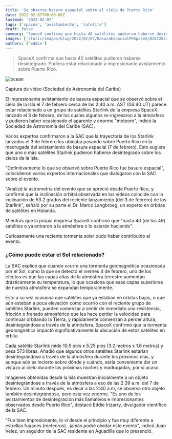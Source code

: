 ```yaml
---
title: 'Se observa basura espacial sobre el cielo de Puerto Rico'
date: 2022-02-07T08:00:00Z
lastmod: '2022-02-07'
tags: ['spacex', 'avistamiento', 'satelite']
draft: false
summary: 'SpaceX confirma que hasta 40 satélites pudieron haberse desintegrado. Pudiera estar relacionado a impresionante avistamiento sobre Puerto Rico.'
images: ['static/images/blog/2022/02/07/BasuraEspacialPRSpaceX/02072022Captura2SAC.jpg']
authors: ['eddie']
---
```


> SpaceX confirma que hasta 40 satélites pudieron haberse desintegrado. Pudiera estar relacionado a impresionante avistamiento sobre Puerto Rico.

![ocean](/static/images/blog/2022/02/07/BasuraEspacialPRSpaceX/02072022Captura2SAC.jpg)
<div className="flex flex-wrap -mx-2 overflow-hidden xl:-mx-2">
  <div style={{color:'#cdc332', fontSize: 'smaller'}}>
    Captura de video (Sociedad de Astronomía del Caribe)
  </div>
</div>

El impresionante avistamiento de basura espacial que se observó sobre el cielo de la Isla el 7 de febrero cerca de las 2:40 a.m. AST (06:40 UT) parece estar relacionado a un grupo de satélites Starlink de la empresa SpaceX, lanzado el 3 de febrero, de los cuales algunos re-ingresaron a la atmósfera y pudieron haber ocasionado el aparente y enorme "meteoro", indicó la Sociedad de Astronomía del Caribe (SAC).

Varios expertos confirmaron a la SAC que la trayectoria de los Starlink lanzados el 3 de febrero los ubicaba pasando sobre Puerto Rico en la madrugada del avistamiento de basura espacial (7 de febrero). Esto sugiere que uno o más satélites Starlink pudieron haberse desintegrado sobre los cielos de la Isla.

"Definitivamente lo que se observó sobre Puerto Rico fue basura espacial", coincidieron varios expertos internacionales que dialogaron con la SAC sobre el evento.

"Analizé la astrometría del evento que se apreció desde Puerto Rico, y confirmé que la inclinación orbital observada en los videos coincide con la inclinación de 53.2 grados del reciente lanzamiento (del 3 de febrero) de los Starlink", señaló por su parte el Dr. Marco Langbroeg, un experto en órbitas de satélites en Holanda.  

Mientras que la propia empresa SpaceX confirmó que "hasta 40 (de los 49) satélites o ya entraron a la atmósfera o lo estarán haciendo".

Curiosamente una reciente tormenta solar pudo haber contribuido al evento.

### ¿Cómo puede estar el Sol relacionado?

La SAC explicó que cuando ocurre una tormenta geomagnética ocasionada por el Sol, como la que se detectó el viernes 4 de febrero, uno de los efectos es que las capas altas de la atmósfera terrestre aumentan drásticamente su temperatura, lo que ocasiona que esas capas superiores de nuestra atmósfera se expandan temporalmente.

Esto a su vez ocasiona que satélites que ya estaban en órbitas bajas, o que aún estaban a poca elevación como ocurrió con el reciente grupo de satélites Starlink, pueden comenzar a sentir de inmediato una resistencia, fricción o frenado atmosférico que les hace perder la velocidad para continuar orbitando la Tierra, y rápidamente comienzan a perder altura, desintegrándose a través de la atmósfera.
SpaceX confirmó que la tormenta geomagnética impactó significativamente la ubicación de estos satélites en órbita.

Cada satélite Starlink mide 10.5 pies x 5.25 pies (3.2 metros x 1.6 metros) y pesa 573 libras. Añadió que algunos otros satélites Starlink estarían desintegrándose a través de la atmósfera durante los próximos días, y aunque aún es incierto sobre dónde y cuándo, sería conveniente dar un vistazo al cielo durante las próximas noches y madrugadas, por si acaso.

Imágenes obtenidas desde la Isla muestran inicialmente a un objeto desintegrándose a través de la atmósfera a eso de las 2:39 a.m. del 7 de febrero. Un minuto después, es decir a las 2:40 a.m, se observa otro objeto también desintegrándose, pero esta vez enorme. "Es uno de los avistamientos de desintegración más llamativos e impresionantes observados desde Puerto Rico", destacó Eddie Irizarry, divulgador científico de la SAC.

"Fue bien impresionante, lo vi desde el principio y fue muy diferente a estrellas fugaces (meteoros)...jamás podré olvidar este evento", indicó Juan Velez, un seguidor de la SAC residente en Aguadilla que lo presenció.

<ResponsiveReactPlayer url="https://www.youtube.com/embed/a7KUSN89-A0"/>
